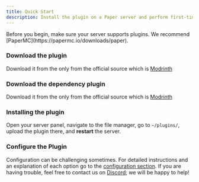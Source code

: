 ```yaml
---
title: Quick Start
description: Install the plugin on a Paper server and perform first-time configuration.
---
```

<Callout title="Info">
Before you begin, make sure your server supports plugins. We recommend [PaperMC](https://papermc.io/downloads/paper).
</Callout>
<div className='fd-steps [&_h3]:fd-step'>

### Download the plugin
Download it from the only from the official source which is [Modrinth](https://modrinth.com/plugin/powergems)

### Download the dependency plugin
Download it from the only from the official source which is [Modrinth](https://modrinth.com/plugin/seallib)

### Installing the plugin
Open your server panel, navigate to the file manager, go to `~/plugins/`, upload the plugin there, and **restart** the server.

### Configure the Plugin
Configuration can be challenging sometimes. For detailed instructions and an explanation of each option go to the [configuration section](/fundamentals/getting-set-up/configuration). If you are having trouble, feel free to contact us on [Discord](https://discord.iseal.dev); we will be happy to help!
</div>
